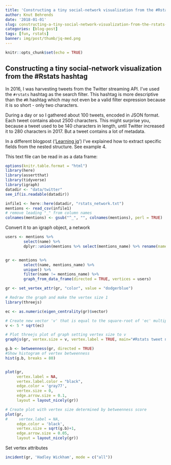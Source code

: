 ```yaml
---
title: 'Constructing a tiny social-network visualization from the #Rstats hashtag'
author: Knut Behrends
date: '2018-01-01'
slug: constructing-a-tiny-social-network-visualization-from-the-rstats-hashtag
categories: [blog-post]
tags: [fun, rstats]
banner: img/post/thumb/jq-med.png
---
```


```r
knitr::opts_chunk$set(echo = TRUE)
```
## Constructing a tiny social-network visualization from the #Rstats hashtag

In 2016, I was harvesting tweets from the Twitter streaming API. I've used the `#rstats` hashtag as the search filter. This hashtag is more descriptive than the `#R` hashtag which may not even be a valid filter expression because it is so short - only two characters.

During a day or so I gathered about 100 tweets, encoded in JSON format.  
Each tweet contains about 2500 characters. This might surprise you, because a tweet used to be 140 characters in length, until Twitter increased it to 280 characters in 2017. But a tweet contains a lot of metadata.


In a different blogpost ('[Learning jq](/post/learning-jq)')  I've explained how to extract specific fields from the nested structure. See example 4.

This text file can be read in as a data frame:

```r
options(knitr.table.format = "html") 
library(here)
library(assertthat)
library(tidyverse)
library(igraph)
datadir <- "data/twitter"
see_if(is.readable(datadir))

infile1 <- here::here(datadir, "rstats_network.txt")
mentions <- read_csv(infile1)
# remove leading "_" from column names
colnames(mentions) <- gsub("^_", "", colnames(mentions), perl = TRUE)
```

Convert it to an igraph object, a network
```r
users <- mentions %>% 
        select(name) %>% 
        dplyr::union(mentions %>% select(mentions_name) %>% rename(name ="mentions_name"))


gr <- mentions %>% 
        select(name, mentions_name) %>%
        unique() %>% 
        filter(name != mentions_name) %>% 
        graph_from_data_frame(directed = TRUE, vertices = users)

gr <- set_vertex_attr(gr, "color", value = "dodgerblue")

# Redraw the graph and make the vertex size 1
library(threejs)

ec <- as.numeric(eigen_centrality(gr)$vector)

# Create new vector 'v' that is equal to the square-root of 'ec' multiplied by 5
v <- 5 * sqrt(ec)

# Plot threejs plot of graph setting vertex size to v
graphjs(gr, vertex.size = v, vertex.label = TRUE, main="#Rstats tweet network, 2016")

```

```r
g.b <- betweenness(gr, directed = TRUE)
#Show histogram of vertex betweenness
hist(g.b, breaks = 80)


plot(gr,
     vertex.label = NA,
     vertex.label.color = "black", 
     edge.color = 'gray77',
     vertex.size = 0,
     edge.arrow.size = 0.1,
     layout = layout_nicely(gr))

# Create plot with vertex size determined by betweenness score
plot(gr, 
#     vertex.label = NA,
     edge.color = 'black',
     vertex.size = sqrt(g.b)+1,
     edge.arrow.size = 0.05,
     layout = layout_nicely(gr))
```

Set vertex attributes
```r
incident(gr, 'Hadley Wickham', mode = c("all"))
```

